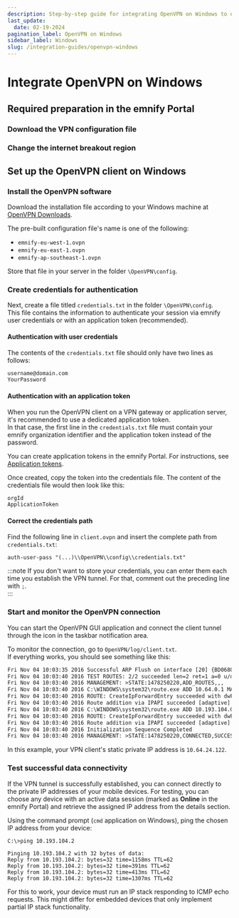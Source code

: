 ```yaml
---
description: Step-by-step guide for integrating OpenVPN on Windows to use on devices with emnify eSIMs.
last_update: 
  date: 02-19-2024
pagination_label: OpenVPN on Windows
sidebar_label: Windows
slug: /integration-guides/openvpn-windows
---
```


# Integrate OpenVPN on Windows


<OpenVpnIntroductionPartial />

## Required preparation in the emnify Portal

<PortalPreparationSummaryPartial />

### Download the VPN configuration file

<TotpMfaWarningPartial />

<DownloadConfigInstructionsPartial
  imageSrc="windows"
  operatingSystem="Windows"
/>

### Change the internet breakout region

<ChangeBreakoutRegionInstructionsPartial />

## Set up the OpenVPN client on Windows

### Install the OpenVPN software

Download the installation file according to your Windows machine at [OpenVPN Downloads](https://openvpn.net/community-downloads/).  

The pre-built configuration file's name is one of the following:

- `emnify-eu-west-1.ovpn` 
- `emnify-eu-east-1.ovpn`
- `emnify-ap-southeast-1.ovpn`  

Store that file in your server in the folder `\OpenVPN\config`.

### Create credentials for authentication

Next, create a file titled `credentials.txt` in the folder `\OpenVPN\config`.  
This file contains the information to authenticate your session via emnify user credentials or with an application token (recommended).

#### Authentication with user credentials

The contents of the `credentials.txt` file should only have two lines as follows:

```txt
username@domain.com
YourPassword
```

#### Authentication with an application token

When you run the OpenVPN client on a VPN gateway or application server, it's recommended to use a dedicated application token.  
In that case, the first line in the `credentials.txt` file must contain your emnify organization identifier and the application token instead of the password.  

You can create application tokens in the emnify Portal.
For instructions, see [Application tokens](/portal/application-tokens).

Once created, copy the token into the credentials file.
The content of the credentials file would then look like this:

```txt
orgId
ApplicationToken
```

#### Correct the credentials path

Find the following line in `client.ovpn` and insert the complete path from `credentials.txt`:  

```txt
auth-user-pass "(...)\\OpenVPN\\config\\credentials.txt"
```

:::note
If you don't want to store your credentials, you can enter them each time you establish the VPN tunnel.
For that, comment out the preceding line with `;`.  
:::

### Start and monitor the OpenVPN connection

You can start the OpenVPN GUI application and connect the client tunnel through the icon in the taskbar notification area.

To monitor the connection, go to `OpenVPN/log/client.txt`.  
If everything works, you should see something like this:

```txt
Fri Nov 04 10:03:35 2016 Successful ARP Flush on interface [20] {BD06804E-FC58-480D-B6A5-13E0EAE98940}
Fri Nov 04 10:03:40 2016 TEST ROUTES: 2/2 succeeded len=2 ret=1 a=0 u/d=up
Fri Nov 04 10:03:40 2016 MANAGEMENT: >STATE:1478250220,ADD_ROUTES,,,
Fri Nov 04 10:03:40 2016 C:\WINDOWS\system32\route.exe ADD 10.64.0.1 MASK 255.255.255.255 10.64.24.122
Fri Nov 04 10:03:40 2016 ROUTE: CreateIpForwardEntry succeeded with dwForwardMetric1=35 and dwForwardType=4
Fri Nov 04 10:03:40 2016 Route addition via IPAPI succeeded [adaptive]
Fri Nov 04 10:03:40 2016 C:\WINDOWS\system32\route.exe ADD 10.193.104.0 MASK 255.255.252.0 10.64.24.122
Fri Nov 04 10:03:40 2016 ROUTE: CreateIpForwardEntry succeeded with dwForwardMetric1=35 and dwForwardType=4
Fri Nov 04 10:03:40 2016 Route addition via IPAPI succeeded [adaptive]
Fri Nov 04 10:03:40 2016 Initialization Sequence Completed
Fri Nov 04 10:03:40 2016 MANAGEMENT: >STATE:1478250220,CONNECTED,SUCCESS,10.64.24.121,52.209.29.183
```

In this example, your VPN client's static private IP address is `10.64.24.122`.  

### Test successful data connectivity

If the VPN tunnel is successfully established, you can connect directly to the private IP addresses of your mobile devices.
For testing, you can choose any device with an active data session (marked as **Online** in the emnify Portal) and retrieve the assigned IP address from the details section.

Using the command prompt (`cmd` application on Windows), ping the chosen IP address from your device:

```shell
C:\>ping 10.193.104.2

Pinging 10.193.104.2 with 32 bytes of data:
Reply from 10.193.104.2: bytes=32 time=1158ms TTL=62
Reply from 10.193.104.2: bytes=32 time=391ms TTL=62
Reply from 10.193.104.2: bytes=32 time=413ms TTL=62
Reply from 10.193.104.2: bytes=32 time=1307ms TTL=62
```

For this to work, your device must run an IP stack responding to ICMP echo requests.
This might differ for embedded devices that only implement partial IP stack functionality.
